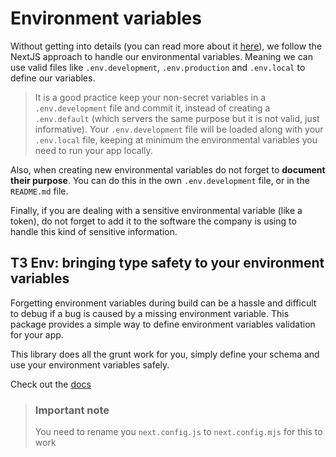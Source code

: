 
<Meta title="project-setup/Environment variables" />

# Environment variables

Without getting into details (you can read more about it [here](https://nextjs.org/docs/pages/building-your-application/configuring/environment-variables)), we follow the NextJS approach to handle our environmental variables.
Meaning we can use valid files like `.env.development`, `.env.production` and `.env.local` to define our variables.

> It is a good practice keep your non-secret variables in a `.env.development` file and commit it, instead of creating a `.env.default` (which servers the same purpose but it is not valid, just informative).
> Your `.env.development` file will be loaded along with your `.env.local` file, keeping at minimum the environmental variables you need to run your app locally.

Also, when creating new environmental variables do not forget to **document their purpose**. You can do this in the own `.env.development` file, or in the `README.md` file.

Finally, if you are dealing with a sensitive environmental variable (like a token), do not forget to add it to the software the company is using to handle this kind of sensitive information.

## T3 Env: bringing type safety to your environment variables

Forgetting environment variables during build can be a hassle and difficult to debug if a bug is caused by a missing environment variable. This package provides a simple way to define environment variables validation for your app.

This library does all the grunt work for you, simply define your schema and use your environment variables safely.

Check out the [docs](https://env.t3.gg/docs/nextjs)

> ### Important note
>
> You need to rename you `next.config.js` to `next.config.mjs` for this to work
